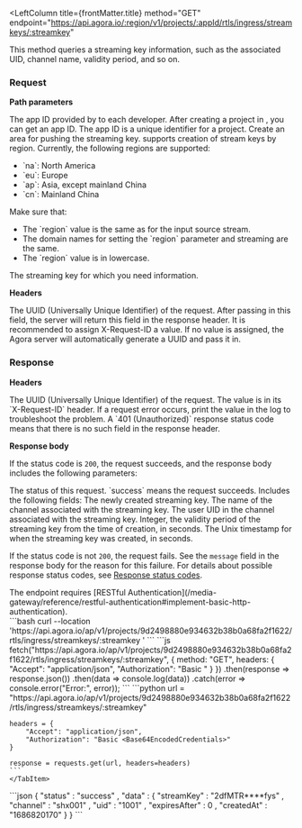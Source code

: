 
<RestAPILayout>

  <LeftColumn
    title={frontMatter.title}
    method="GET"
    endpoint="https://api.agora.io/:region/v1/projects/:appId/rtls/ingress/streamkeys/:streamkey"
  >

This method queries a streaming key information, such as the associated UID, channel name, validity period, and so on.

### Request

**Path parameters**

   <PathParameter name="appId" type="string" required={true}>
    The app ID provided by <Vg k="COMPANY"/> to each developer. After creating a project in <Vg k="CONSOLE"/>, you can get an app ID. The app ID is a unique identifier for a project.
   </PathParameter>
   <PathParameter name="region" type="string" required={true}>
   Create an area for pushing the streaming key. <Vg k="COMPANY"/> supports creation of stream keys by region. Currently, the following regions are supported: 
   <ul>
    <li>`na`: North America</li>
    <li>`eu`: Europe</li>
    <li>`ap`: Asia, except mainland China</li>
    <li>`cn`: Mainland China</li>
   </ul>
   <Admonition type="caution" title="Important">
    Make sure that: 
    <ul>
      <li>The `region` value is the same as for the input source stream.</li>
      <li>The domain names for setting the `region` parameter and streaming are the same. </li>
      <li>The `region` value is in lowercase.</li>
    </ul>
   </Admonition>
   </PathParameter>
   <PathParameter name="streamkey" type="string" required={true}>
    The streaming key for which you need information.
   </PathParameter>

**Headers**

<ParameterList title="HEADER" required={true}>
  <Parameter name="X-Request-ID" type="UUID" required={true}>
	  The UUID (Universally Unique Identifier) of the request. After passing in this field, the <Vg k="COMPANY"/> server will return this field in the response header. It is recommended to assign X-Request-ID a value. If no value is assigned, the Agora server will automatically generate a UUID and pass it in.
  </Parameter>
  <Parameter name="Authorization" type="string" required={true}>
  <Authorization/>
  </Parameter>
</ParameterList>

### Response

**Headers**

<ParameterList title="HEADER" required={true}>
  <Parameter name="X-Request-ID" type="string" required={true}>
  The UUID (Universally Unique Identifier) of the request. The value is in its `X-Request-ID` header. If a request error occurs, print the value in the log to troubleshoot the problem. A `401 (Unauthorized)` response status code means that there is no such field in the response header.  
  </Parameter>
</ParameterList>

**Response body**

If the status code is `200`, the request succeeds, and the response body includes the following parameters:


<ParameterList title="BODY" required={true}>
  <Parameter name="status" type="string" required={true}>
  The status of this request. `success` means the request succeeds. 
  </Parameter>
  <Parameter name="data" type="Object" required={true}>
  Includes the following fields: 
  <Parameter name="streamKey" type="string">
    The newly created streaming key.
  </Parameter>
  <Parameter name="channel" type="string">
    The name of the <Vg k="COMPANY"/> channel associated with the streaming key.
  </Parameter>
  <Parameter name="uid" type="string">
    The user UID in the <Vg k="COMPANY"/> channel associated with the streaming key.
  </Parameter>
  <Parameter name="expiresAfter" type="integer">
    Integer, the validity period of the streaming key from the time of creation, in seconds.
  </Parameter>
  <Parameter name="createdAt" type="string">
    The Unix timestamp for when the streaming key was created, in seconds.
  </Parameter>
  </Parameter>
</ParameterList>

If the status code is not `200`, the request fails. See the `message` field in the response body for the reason for this failure. For details about possible response status codes, see [Response status codes](../../response-status-codes).

<PostmanLink />

</LeftColumn>
<RightColumn>
<Section title="Authorization">
The endpoint requires [RESTful Authentication](/media-gateway/reference/restful-authentication#implement-basic-http-authentication).
</Section>
<Section title="Request example">
  <Tabs groupId="code-examples">
    <TabItem value="cURL" label="cURL" default>
      ```bash
      curl --location 'https://api.agora.io/ap/v1/projects/9d2498880e934632b38b0a68fa2f1622/rtls/ingress/streamkeys/:streamkey
      '
      ```
    </TabItem>
    <TabItem value="node" label="Node" default>
    ```js
    fetch("https://api.agora.io/ap/v1/projects/9d2498880e934632b38b0a68fa2f1622/rtls/ingress/streamkeys/:streamkey", {
        method: "GET",
        headers: {
            "Accept": "application/json",
            "Authorization": "Basic <Base64EncodedCredentials>"
        }
    })
    .then(response => response.json())
    .then(data => console.log(data))
    .catch(error => console.error("Error:", error));
    ```
    </TabItem>
    <TabItem value="python" label="Python" default>
    ```python
    url = "https://api.agora.io/ap/v1/projects/9d2498880e934632b38b0a68fa2f1622/rtls/ingress/streamkeys/:streamkey"

    headers = {
        "Accept": "application/json",
        "Authorization": "Basic <Base64EncodedCredentials>"
    }

    response = requests.get(url, headers=headers)
    ```
    </TabItem>
  </Tabs>
</Section>
<Section title="Response example">
```json
{
  "status" : "success" ,
  "data" : {
    "streamKey" : "2dfMTR****fys" ,
    "channel" : "shx001" ,
    "uid" : "1001" ,
    "expiresAfter" : 0 ,
    "createdAt" : "1686820170"
  }
}
```
</Section>
</RightColumn>
</RestAPILayout>
